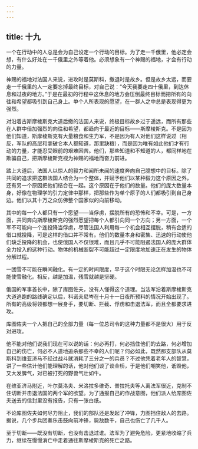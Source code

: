 ```yaml
---
---
---
```

title: 十九
---



一个在行动中的人总是会为自己设定一个行动的目标。为了走一千俄里，他必定会想，有什么好处在一千俄里之外等着他。必须想象有一个神赐的福地，才会有行动的力量。

神赐的福地对法国人来说，进攻时是莫斯科，撤退时是故乡。但是故乡太远，而要走一千俄里的人一定要忘掉最终目标，对自己说：“今天我要走四十俄里，到达休息和过夜的地方。”于是在最初的行程中这休息的地方会压倒最终目标而把所有的向往和希望都吸引到自己身上。单个人所表现的愿望，在一群人之中总是表现得更为强烈。

对沿着古斯摩棱斯克大道后撤的法国人来说，终极目标故乡过于遥远，而所有那些在人群中倍加强烈的向往和希望，都趋向于最近的目标——斯摩棱斯克。不是因为他们知道，斯摩棱斯克有大量粮食和生力军，不是因为有人对他们这样说过（相反，军队的高层和拿破仑本人都知道，那里缺粮），而是因为唯有如此他们才有行动的力量，才能忍受眼前的艰难困苦。他们，那些知道和不知道的人，都同样地在欺骗自己，把斯摩棱斯克视为神赐的福地而奋力前进。

踏上大道后，法国人以惊人的毅力和闻所未闻的速度奔向自己臆想中的目标。除了共同的追求把这群法国人结合为一个整体，并赋予他们以某种毅力这个原因之外，还有另一个原因把他们结合在一起。这个原因在于他们的数量。他们的庞大数量本身，好像在物理学的引力定律中那样，把那些作为单个原子的人们都吸引到自己身边。他们以其十万之众仿佛整个国家似的向前移动。

其中的每一个人都只有一个愿望——当俘虏，摆脱所有的恐怖和不幸。可是，一方面，共同奔向斯摩棱斯克的强烈愿望把每个人都引向同一个方向；另一方面，一个军不可能向一个连投降当俘虏，尽管法国人利用每一个机会相互摆脱，稍有合适的借口就投降，可是这样的借口并不常有。他们的数量本身和密集、迅速的行动使他们缺乏投降的机会，也使俄国人不仅很难，而且几乎不可能阻遏法国人的庞大群体全力投入的这种行动。物体的机械断裂不可能超过一定限度地加速正在发生的物体分解过程。

一团雪不可能在瞬间融化。有一定的时间限度，早于这个时限无论怎样加温也不可能使雪融化。相反，越是加温，残雪就越是坚硬。

俄国的军事首长中，除了库图佐夫，没有人懂得这个道理。当法军沿着斯摩棱斯克大道逃跑的路线确定以后，科诺夫尼岑在十月十一日夜所预料的情况开始出现了。所有的高级将领都想一展身手，要切断、拦截、俘虏和击退法军，而且全都要求进攻。

库图佐夫一个人把自己的全部力量（每一位总司令的这种力量都不是很大）用于反对进攻。

他不能对他们说我们现在可以说的话：何必再打，何必挡住他们的去路，何必增加自己的伤亡，何必不人道地追杀那些不幸的人们呢？何必如此，既然那支部队从莫斯科到维亚济马不经过战斗就消耗了三分之一的兵员？不过他凭着老年人的智慧，讲了一些估计他们能理解的话，他对他们谈了谈金桥，于是他们嘲笑他，诋毁他，又大发脾气，对已被打死的野兽气壮如牛。

在维亚济马附近，叶尔莫洛夫、米洛拉多维奇、普拉托夫等人离法军很近，克制不住切断并击退法国的两个军的欲望。为了通报自己的作战意图，他们派人给库图佐夫送去的信封里没有报告，只有一张白纸。

不论库图佐夫如何尽力阻止，我们的部队还是发起了冲锋，力图挡住敌人的去路。据说，几个步兵团奏乐击鼓向前冲锋，毙敌数千，自己也伤亡了几千人。

至于切断——既没有切断，也没有击退过谁。法军为了避免危险，更紧地收缩了兵力，继续在慢慢消亡中走着通往斯摩棱斯克的死亡之路。